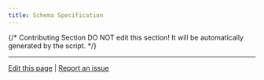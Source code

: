 ```yaml
---
title: Schema Specification
---
```



<Card title="Manifest" icon="link" href="/en/plugins/schema-definition/manifest">
</Card>

<Card title="Endpoint" icon="link" href="/en/plugins/schema-definition/endpoint">
</Card>

<Card title="Model" icon="link" href="/en/plugins/schema-definition/model">
</Card>

<Card title="General Specifications" icon="link" href="/en/plugins/schema-definition/general-specifications">
</Card>

<Card title="Persistent Storage" icon="link" href="/en/plugins/schema-definition/persistent-storage">
</Card>

<Card title="Reverse Invocation of the Dify Service" icon="link" href="/en/plugins/schema-definition/reverse-invocation-of-the-dify-service">
</Card>

{/*
Contributing Section
DO NOT edit this section!
It will be automatically generated by the script.
*/}

---

[Edit this page](https://github.com/langgenius/dify-docs/edit/main/en/plugins/schema-definition/README.mdx) | [Report an issue](https://github.com/langgenius/dify-docs/issues/new?template=docs.yml)


